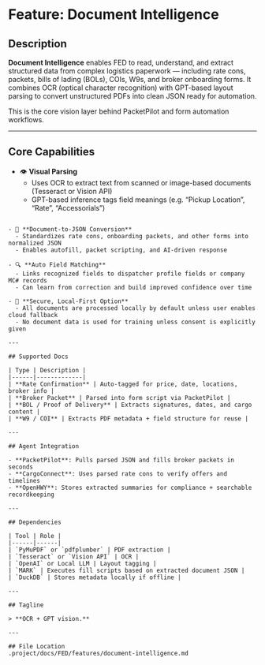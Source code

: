 # Feature: Document Intelligence

## Description

**Document Intelligence** enables FED to read, understand, and extract structured data from complex logistics paperwork — including rate cons, packets, bills of lading (BOLs), COIs, W9s, and broker onboarding forms. It combines OCR (optical character recognition) with GPT-based layout parsing to convert unstructured PDFs into clean JSON ready for automation.

This is the core vision layer behind PacketPilot and form automation workflows.

---

## Core Capabilities

- 👁️ **Visual Parsing**
  - Uses OCR to extract text from scanned or image-based documents (Tesseract or Vision API)
  - GPT-based inference tags field meanings (e.g. “Pickup Location”, “Rate”, “Accessorials”)

```

- 📄 **Document-to-JSON Conversion**
  - Standardizes rate cons, onboarding packets, and other forms into normalized JSON
  - Enables autofill, packet scripting, and AI-driven response

- 🔍 **Auto Field Matching**
  - Links recognized fields to dispatcher profile fields or company MC# records
  - Can learn from correction and build improved confidence over time

- 🔐 **Secure, Local-First Option**
  - All documents are processed locally by default unless user enables cloud fallback
  - No document data is used for training unless consent is explicitly given

---

## Supported Docs

| Type | Description |
|------|-------------|
| **Rate Confirmation** | Auto-tagged for price, date, locations, broker info |
| **Broker Packet** | Parsed into form script via PacketPilot |
| **BOL / Proof of Delivery** | Extracts signatures, dates, and cargo content |
| **W9 / COI** | Extracts PDF metadata + field structure for reuse |

---

## Agent Integration

- **PacketPilot**: Pulls parsed JSON and fills broker packets in seconds
- **CargoConnect**: Uses parsed rate cons to verify offers and timelines
- **OpenHWY**: Stores extracted summaries for compliance + searchable recordkeeping

---

## Dependencies

| Tool | Role |
|------|------|
| `PyMuPDF` or `pdfplumber` | PDF extraction |
| `Tesseract` or `Vision API` | OCR |
| `OpenAI` or Local LLM | Layout tagging |
| `MARK` | Executes fill scripts based on extracted document JSON |
| `DuckDB` | Stores metadata locally if offline |

---

## Tagline

> **OCR + GPT vision.**

---

## File Location
.project/docs/FED/features/document-intelligence.md